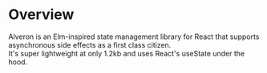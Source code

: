 # Overview

Alveron is an Elm-inspired state management library for React that supports asynchronous side effects as a first class citizen.<br />
It's super lightweight at only 1.2kb and uses React's useState under the hood.
